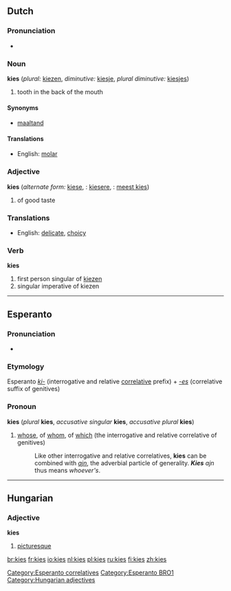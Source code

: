 ==Dutch==
=== Pronunciation ===
*{{IPA|/kiːs/}}

===Noun===
'''kies''' {{m}} (''plural:'' [[kiezen]], ''diminutive:'' [[kiesje]], ''plural diminutive:'' [[kiesjes]])

# tooth in the back of the mouth

====Synonyms====
*[[maaltand]]

====Translations====
*English: [[molar]]

===Adjective===
'''kies''' (''alternate form:'' [[kiese]], {{compar}}: [[kiesere]], {{superl}}: [[meest kies]])

# of good taste

===Translations===
*English: [[delicate]], [[choicy]]

===Verb===
'''kies'''

#first person singular of [[kiezen]]
#singular imperative of kiezen


----
==Esperanto==
=== Pronunciation ===
*{{IPA|/'kɪɛs/}}

===Etymology===
Esperanto ''[[ki-]]'' (interrogative and relative [[:Category:Esperanto correlatives|correlative]] prefix) + ''[[-es]]'' (correlative suffix of genitives)

===Pronoun===
'''kies''' (''plural'' '''kies''', ''accusative singular'' '''kies''', ''accusative plural'' '''kies''')

#[[whose]], of [[whom]], of [[which]] (the interrogative and relative correlative of genitives)
#: Like other interrogative and relative correlatives, '''kies''' can be combined with ''[[ajn]]'', the adverbial particle of generality. '''''Kies''' ajn'' thus means ''whoever's''.

[[Category:Esperanto correlatives]]
[[Category:Esperanto BRO1]]


----

==Hungarian==

===Adjective===
'''kies'''

# [[picturesque]]

[[Category:Hungarian adjectives]]

[[br:kies]]
[[fr:kies]]
[[io:kies]]
[[nl:kies]]
[[pl:kies]]
[[ru:kies]]
[[fi:kies]]
[[zh:kies]]